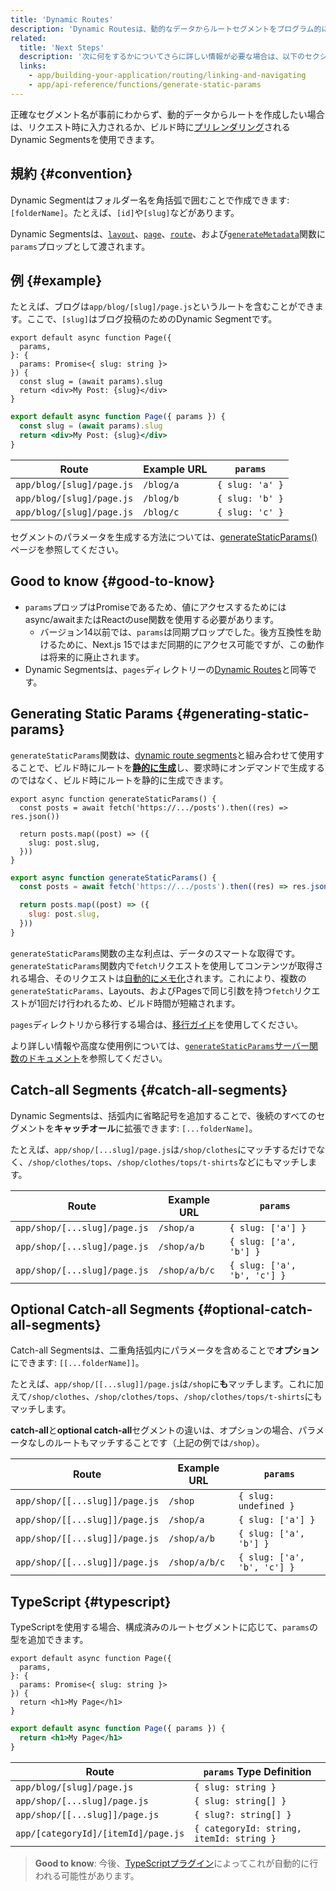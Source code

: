 ```yaml
---
title: 'Dynamic Routes'
description: 'Dynamic Routesは、動的なデータからルートセグメントをプログラム的に生成するために使用できます。'
related:
  title: 'Next Steps'
  description: '次に何をするかについてさらに詳しい情報が必要な場合は、以下のセクションをお勧めします。'
  links:
    - app/building-your-application/routing/linking-and-navigating
    - app/api-reference/functions/generate-static-params
---
```


正確なセグメント名が事前にわからず、動的データからルートを作成したい場合は、リクエスト時に入力されるか、ビルド時に[プリレンダリング](#generating-static-params)されるDynamic Segmentsを使用できます。

## 規約 {#convention}

Dynamic Segmentはフォルダー名を角括弧で囲むことで作成できます: `[folderName]`。たとえば、`[id]`や`[slug]`などがあります。

Dynamic Segmentsは、[`layout`](/docs/app/api-reference/file-conventions/layout)、[`page`](/docs/app/api-reference/file-conventions/page)、[`route`](/docs/app/building-your-application/routing/route-handlers)、および[`generateMetadata`](/docs/app/api-reference/functions/generate-metadata#generatemetadata-function)関数に`params`プロップとして渡されます。

## 例 {#example}

たとえば、ブログは`app/blog/[slug]/page.js`というルートを含むことができます。ここで、`[slug]`はブログ投稿のためのDynamic Segmentです。

<Tabs>
<TabItem value="tsx" label="TypeScript">

```tsx title="app/blog/[slug]/page.tsx" switcher
export default async function Page({
  params,
}: {
  params: Promise<{ slug: string }>
}) {
  const slug = (await params).slug
  return <div>My Post: {slug}</div>
}
```

</TabItem>
<TabItem value="jsx" label="JavaScript">

```jsx title="app/blog/[slug]/page.js" switcher
export default async function Page({ params }) {
  const slug = (await params).slug
  return <div>My Post: {slug}</div>
}
```

</TabItem>
</Tabs>

| Route                     | Example URL | `params`        |
| ------------------------- | ----------- | --------------- |
| `app/blog/[slug]/page.js` | `/blog/a`   | `{ slug: 'a' }` |
| `app/blog/[slug]/page.js` | `/blog/b`   | `{ slug: 'b' }` |
| `app/blog/[slug]/page.js` | `/blog/c`   | `{ slug: 'c' }` |

セグメントのパラメータを生成する方法については、[generateStaticParams()](#generating-static-params)ページを参照してください。

## Good to know {#good-to-know}

- `params`プロップはPromiseであるため、値にアクセスするためにはasync/awaitまたはReactのuse関数を使用する必要があります。
  - バージョン14以前では、`params`は同期プロップでした。後方互換性を助けるために、Next.js 15ではまだ同期的にアクセス可能ですが、この動作は将来的に廃止されます。
- Dynamic Segmentsは、`pages`ディレクトリーの[Dynamic Routes](https://nextjs.org/docs/canary/pages/building-your-application/routing/dynamic-routes)と同等です。

## Generating Static Params {#generating-static-params}

`generateStaticParams`関数は、[dynamic route segments](/docs/app/building-your-application/routing/dynamic-routes)と組み合わせて使用することで、ビルド時にルートを[**静的に生成**](/docs/app/building-your-application/rendering/server-components#static-rendering-default)し、要求時にオンデマンドで生成するのではなく、ビルド時にルートを静的に生成できます。

<Tabs>
<TabItem value="tsx" label="TypeScript">

```tsx title="app/blog/[slug]/page.tsx" switcher
export async function generateStaticParams() {
  const posts = await fetch('https://.../posts').then((res) => res.json())

  return posts.map((post) => ({
    slug: post.slug,
  }))
}
```

</TabItem>
<TabItem value="jsx" label="JavaScript">

```jsx title="app/blog/[slug]/page.js" switcher
export async function generateStaticParams() {
  const posts = await fetch('https://.../posts').then((res) => res.json())

  return posts.map((post) => ({
    slug: post.slug,
  }))
}
```

</TabItem>
</Tabs>

`generateStaticParams`関数の主な利点は、データのスマートな取得です。`generateStaticParams`関数内で`fetch`リクエストを使用してコンテンツが取得される場合、そのリクエストは[自動的にメモ化](/docs/app/building-your-application/caching#request-memoization)されます。これにより、複数の`generateStaticParams`、Layouts、およびPagesで同じ引数を持つ`fetch`リクエストが1回だけ行われるため、ビルド時間が短縮されます。

`pages`ディレクトリから移行する場合は、[移行ガイド](/docs/app/building-your-application/upgrading/app-router-migration#dynamic-paths-getstaticpaths)を使用してください。

より詳しい情報や高度な使用例については、[`generateStaticParams`サーバー関数のドキュメント](/docs/app/api-reference/functions/generate-static-params)を参照してください。

## Catch-all Segments {#catch-all-segments}

Dynamic Segmentsは、括弧内に省略記号を追加することで、後続のすべてのセグメントを**キャッチオール**に拡張できます: `[...folderName]`。

たとえば、`app/shop/[...slug]/page.js`は`/shop/clothes`にマッチするだけでなく、`/shop/clothes/tops`、`/shop/clothes/tops/t-shirts`などにもマッチします。

| Route                        | Example URL   | `params`                    |
| ---------------------------- | ------------- | --------------------------- |
| `app/shop/[...slug]/page.js` | `/shop/a`     | `{ slug: ['a'] }`           |
| `app/shop/[...slug]/page.js` | `/shop/a/b`   | `{ slug: ['a', 'b'] }`      |
| `app/shop/[...slug]/page.js` | `/shop/a/b/c` | `{ slug: ['a', 'b', 'c'] }` |

## Optional Catch-all Segments {#optional-catch-all-segments}

Catch-all Segmentsは、二重角括弧内にパラメータを含めることで**オプション**にできます: `[[...folderName]]`。

たとえば、`app/shop/[[...slug]]/page.js`は`/shop`に**も**マッチします。これに加えて`/shop/clothes`、`/shop/clothes/tops`、`/shop/clothes/tops/t-shirts`にもマッチします。

**catch-all**と**optional catch-all**セグメントの違いは、オプションの場合、パラメータなしのルートもマッチすることです（上記の例では`/shop`）。

| Route                          | Example URL   | `params`                    |
| ------------------------------ | ------------- | --------------------------- |
| `app/shop/[[...slug]]/page.js` | `/shop`       | `{ slug: undefined }`       |
| `app/shop/[[...slug]]/page.js` | `/shop/a`     | `{ slug: ['a'] }`           |
| `app/shop/[[...slug]]/page.js` | `/shop/a/b`   | `{ slug: ['a', 'b'] }`      |
| `app/shop/[[...slug]]/page.js` | `/shop/a/b/c` | `{ slug: ['a', 'b', 'c'] }` |

## TypeScript {#typescript}

TypeScriptを使用する場合、構成済みのルートセグメントに応じて、`params`の型を追加できます。

<Tabs>
<TabItem value="tsx" label="TypeScript">

```tsx title="app/blog/[slug]/page.tsx" switcher
export default async function Page({
  params,
}: {
  params: Promise<{ slug: string }>
}) {
  return <h1>My Page</h1>
}
```

</TabItem>
<TabItem value="jsx" label="JavaScript">

```jsx title="app/blog/[slug]/page.js" switcher
export default async function Page({ params }) {
  return <h1>My Page</h1>
}
```

</TabItem>
</Tabs>

| Route                               | `params` Type Definition                 |
| ----------------------------------- | ---------------------------------------- |
| `app/blog/[slug]/page.js`           | `{ slug: string }`                       |
| `app/shop/[...slug]/page.js`        | `{ slug: string[] }`                     |
| `app/shop/[[...slug]]/page.js`      | `{ slug?: string[] }`                    |
| `app/[categoryId]/[itemId]/page.js` | `{ categoryId: string, itemId: string }` |

> **Good to know**: 今後、[TypeScriptプラグイン](/docs/app/api-reference/config/typescript#ide-plugin)によってこれが自動的に行われる可能性があります。

